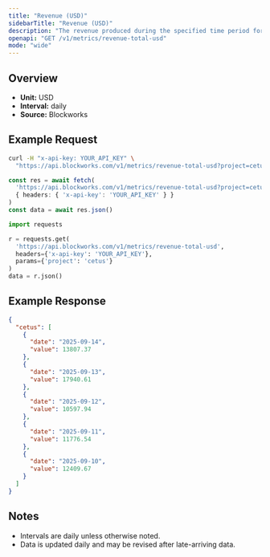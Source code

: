 ```yaml
---
title: "Revenue (USD)"
sidebarTitle: "Revenue (USD)"
description: "The revenue produced during the specified time period for given project."
openapi: "GET /v1/metrics/revenue-total-usd"
mode: "wide"
---
```


## Overview

- **Unit:** USD
- **Interval:** daily
- **Source:** Blockworks

## Example Request

<CodeGroup>

```bash cURL
curl -H "x-api-key: YOUR_API_KEY" \
  "https://api.blockworks.com/v1/metrics/revenue-total-usd?project=cetus"
```

```typescript TypeScript
const res = await fetch(
  'https://api.blockworks.com/v1/metrics/revenue-total-usd?project=cetus',
  { headers: { 'x-api-key': 'YOUR_API_KEY' } }
)
const data = await res.json()
```

```python Python
import requests

r = requests.get(
  'https://api.blockworks.com/v1/metrics/revenue-total-usd',
  headers={'x-api-key': 'YOUR_API_KEY'},
  params={'project': 'cetus'}
)
data = r.json()
```

</CodeGroup>

## Example Response

```json
{
  "cetus": [
    {
      "date": "2025-09-14",
      "value": 13807.37
    },
    {
      "date": "2025-09-13",
      "value": 17940.61
    },
    {
      "date": "2025-09-12",
      "value": 10597.94
    },
    {
      "date": "2025-09-11",
      "value": 11776.54
    },
    {
      "date": "2025-09-10",
      "value": 12409.67
    }
  ]
}
```

## Notes
- Intervals are daily unless otherwise noted.
- Data is updated daily and may be revised after late-arriving data.